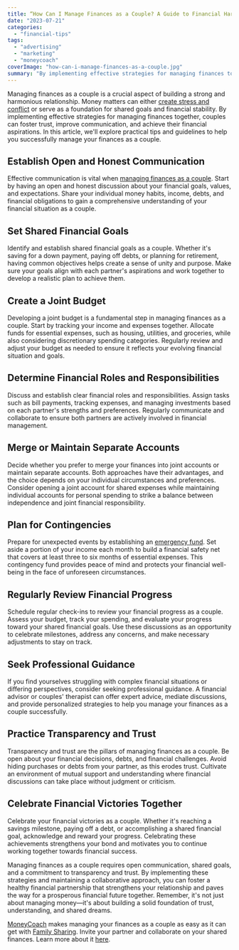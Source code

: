 ```yaml
---
title: “How Can I Manage Finances as a Couple? A Guide to Financial Harmony"
date: "2023-07-21"
categories: 
  - "financial-tips"
tags: 
  - "advertising"
  - "marketing"
  - "moneycoach"
coverImage: "how-can-i-manage-finances-as-a-couple.jpg"
summary: "By implementing effective strategies for managing finances together, couples can foster trust, improve communication, and achieve their financial aspirations."
---
```

Managing finances as a couple is a crucial aspect of building a strong and harmonious relationship. Money matters can either [create stress and conflict](/blog/are-money-topics-causing-issues-in-your-love-life) or serve as a foundation for shared goals and financial stability. By implementing effective strategies for managing finances together, couples can foster trust, improve communication, and achieve their financial aspirations. In this article, we'll explore practical tips and guidelines to help you successfully manage your finances as a couple.

## Establish Open and Honest Communication
Effective communication is vital when [managing finances as a couple](/blog/why-managing-finances-as-a-couple-can-improve-your-relationship). Start by having an open and honest discussion about your financial goals, values, and expectations. Share your individual money habits, income, debts, and financial obligations to gain a comprehensive understanding of your financial situation as a couple.

## Set Shared Financial Goals
Identify and establish shared financial goals as a couple. Whether it's saving for a down payment, paying off debts, or planning for retirement, having common objectives helps create a sense of unity and purpose. Make sure your goals align with each partner's aspirations and work together to develop a realistic plan to achieve them.

## Create a Joint Budget
Developing a joint budget is a fundamental step in managing finances as a couple. Start by tracking your income and expenses together. Allocate funds for essential expenses, such as housing, utilities, and groceries, while also considering discretionary spending categories. Regularly review and adjust your budget as needed to ensure it reflects your evolving financial situation and goals.

## Determine Financial Roles and Responsibilities
Discuss and establish clear financial roles and responsibilities. Assign tasks such as bill payments, tracking expenses, and managing investments based on each partner's strengths and preferences. Regularly communicate and collaborate to ensure both partners are actively involved in financial management.

## Merge or Maintain Separate Accounts
Decide whether you prefer to merge your finances into joint accounts or maintain separate accounts. Both approaches have their advantages, and the choice depends on your individual circumstances and preferences. Consider opening a joint account for shared expenses while maintaining individual accounts for personal spending to strike a balance between independence and joint financial responsibility.

## Plan for Contingencies
Prepare for unexpected events by establishing an [emergency fund](/blog/how-to-establish-financial-goals). Set aside a portion of your income each month to build a financial safety net that covers at least three to six months of essential expenses. This contingency fund provides peace of mind and protects your financial well-being in the face of unforeseen circumstances.

## Regularly Review Financial Progress
Schedule regular check-ins to review your financial progress as a couple. Assess your budget, track your spending, and evaluate your progress toward your shared financial goals. Use these discussions as an opportunity to celebrate milestones, address any concerns, and make necessary adjustments to stay on track.

## Seek Professional Guidance
If you find yourselves struggling with complex financial situations or differing perspectives, consider seeking professional guidance. A financial advisor or couples' therapist can offer expert advice, mediate discussions, and provide personalized strategies to help you manage your finances as a couple successfully.

## Practice Transparency and Trust
Transparency and trust are the pillars of managing finances as a couple. Be open about your financial decisions, debts, and financial challenges. Avoid hiding purchases or debts from your partner, as this erodes trust. Cultivate an environment of mutual support and understanding where financial discussions can take place without judgment or criticism.

## Celebrate Financial Victories Together
Celebrate your financial victories as a couple. Whether it's reaching a savings milestone, paying off a debt, or accomplishing a shared financial goal, acknowledge and reward your progress. Celebrating these achievements strengthens your bond and motivates you to continue working together towards financial success.

Managing finances as a couple requires open communication, shared goals, and a commitment to transparency and trust. By implementing these strategies and maintaining a collaborative approach, you can foster a healthy financial partnership that strengthens your relationship and paves the way for a prosperous financial future together. Remember, it's not just about managing money—it's about building a solid foundation of trust, understanding, and shared dreams.

[MoneyCoach](/) makes managing your finances as a couple as easy as it can get with [Family Sharing](/guides/how-to-activate-family-sync). Invite your partner and collaborate on your shared finances. Learn more about it [here](/guides/how-to-share-apple-card-transactions-with-your-partner).